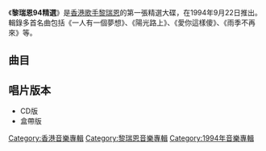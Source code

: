 {{Unreferenced|time=2020-09-18T11:04:45+00:00}}
{{Album infobox | <!-- See Wikipedia:WikiProject_Albums -->
|  Name        = 黎瑞恩94精選
|  Type        = 精選輯
|  Artist      = [[黎瑞恩|黎瑞恩]]
|  Cover   =
|  Producer   = 陳劍和、歐丁玉、安格斯　
|  Released    = 1994年9月22日
|  Recorded    = 1991年－1994年
|  Genre       = [[粵語流行音樂|粵語流行音樂]]
|  Length      = 65分23秒
|  Label       = [[寶麗金|寶麗金]]
|  Last album  = [[陽光路上_(EP)|陽光路上（EP）]]<br>（1994年6月）
|  This album  = '''黎瑞恩94精選'''<br>（1994年9月22日）
|  Next album  = [[你愛我甚麼|你愛我甚麼]]<br> （1995年1月6日）}}

《'''黎瑞恩94精選'''》是[[香港|香港]][[歌手|歌手]][[黎瑞恩|黎瑞恩]]的第一張精選大碟，在1994年9月22日推出。輯錄多首名曲包括《一人有一個夢想》、《陽光路上》、《愛你這樣傻》、《雨季不再來》等。

==曲目==
{{Tracklist
| collapsed = 
| headline = 
| font_size = 
| total_length = 65:23

| all_producer = [[陳劍和|陳劍和]]、[[歐丁玉|歐丁玉]]、[[安格斯|安格斯]]

| writing_credits = 
| music_credits = yes
| extra_column = 
| lyrics_credits = yes
| arranger_credits = yes
| longnote_column = yes

| title1 = 陽光路上
| music1 = [[松田聖子|松田聖子]]<br>[[小倉良|小倉良]]
| lyrics1 = [[向雪懷|向雪懷]]
| arranger1 = [[梁偉基|梁偉基]]
| longnote1 = 改編自[[松田聖子|松田聖子]]的《大切なあなた》
| length1 = 4:25

| title2 = 愛你一定快樂
| music2 = [[盧東尼|盧東尼]]
| lyrics2 = [[向雪懷|向雪懷]]
| arranger2 = 盧東尼
| longnote2 = 
| length2 = 3:51

| title3 = 發誓
| music3 = [[安格斯|安格斯]]
| lyrics3 = 安格斯
| arranger3 = 
| producter3 = 李振權
| length3 = 3:57

| title4 = 雨季不再來
| music4 = [[黃凱芹|黃凱芹]]
| lyrics4 = 黃凱芹
| arranger4 = [[蘇德華|蘇德華]]
| longnote4 = 
| length4 = 5:13

| title5 = 長流不息
| note5 = [[張學友|張學友]]合唱
| music5 = [[顧嘉煇|顧嘉煇]]
| lyrics5 = [[簡寧|簡寧]]
| arranger5 = 顧嘉煇
| producer5 = [[歐丁玉|歐丁玉]]
| longnote5 = 電影劇《[[長流不息|長流不息]]》主題曲
| length5 = 3:42

| title6 = 愛你這樣傻
| music6 = [[盧東尼|盧東尼]]
| lyrics6 = [[向雪懷|向雪懷]]
| arranger6 = 盧東尼
| longnote6 = 
| length6 = 3:40

| title7 = 多情
| music7 = [[周治平|周治平]]
| lyrics7 = [[向雪懷|向雪懷]]
| arranger7 = 盧東尼
| longnote7 = 改編自[[金素梅|金素梅]]的《多情》
| length7 = 4:09

| title8 = 不知不覺想起你
| music8 = [[盧東尼|盧東尼]]
| lyrics8 = [[林夕|林夕]]
| arranger8 = 盧東尼
| longnote8 = 
| length8 = 3:46

| title9 = 一人有一個夢想
| music9 = [[盧東尼|盧東尼]]
| lyrics9 = [[向雪懷|向雪懷]]
| arranger9 = 盧東尼
| longnote9 = 國語版本為《一人有一個夢想》及[[藍心湄|藍心湄]]《一見鍾情》
| length9 = 3:49

| title10 = 少女心
| music10 = [[周慧敏|周慧敏]]
| lyrics10 = [[向雪懷|向雪懷]]
| arranger10 = [[周啟生|周啟生]]
| longnote10 = 
| length10 = 3:53

| title11 = 為情為愛 
| note11 = [[陳慧嫻|陳慧嫻]]合唱
| music11 = [[李正帆|李正帆]]
| lyrics11 = [[簡寧|簡寧]]
| arranger11 = [[盧東尼|盧東尼]]
| longnote11 = 
| length11 = 4:15

| title12 = 莫失莫忘
| music12 = [[安格斯|安格斯]]
| lyrics12 = [[周禮茂|周禮茂]]
| arranger12 = 安格斯
| longnote12 = 
| length12 = 4:23

| title13 = How Deep Is Your Love
| music13 = [[盧東尼|盧東尼]]
| lyrics13 = [[周禮茂|周禮茂]]
| arranger13 = 盧東尼
| longnote13 = 
| length13 = 4:04

| title14 = 說愛談情 
| note14 =[[劉小慧|劉小慧]]合唱
| music14 = [[方樹樑|方樹樑]]
| lyrics14 = [[向雪懷|向雪懷]]
| arranger14 = 方樹樑
| longnote14 = 
| length14 = 3:51

| title15 = Lovers
| music15 = [[C.Y.Kong|C.Y.Kong]]
| lyrics15 = [[向雪懷|向雪懷]]
| arranger15 = [[Donald_Ashley|Donald Ashley]]	
| longnote15 = 
| length15 = 4:23

| title16 = 自動消失 Lonely Days
| music16 = [[西木榮二|西木榮二]]
| lyrics16 = [[陳少琪|陳少琪]]
| arranger16 = [[C._Y._Kong|C. Y. Kong]]
| longnote16 = 改編自[[酒井法子|酒井法子]]的《ノ．レ．な．いTeen-age》
| length16 = 4:02

}}

== 唱片版本 ==
* CD版
* 盒帶版


{{黎瑞恩}}

[[Category:香港音樂專輯|Category:香港音樂專輯]]
[[Category:黎瑞恩音樂專輯|Category:黎瑞恩音樂專輯]]
[[Category:1994年音樂專輯|Category:1994年音樂專輯]]